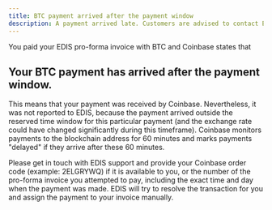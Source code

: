 ```yaml
---
title: BTC payment arrived after the payment window
description: A payment arrived late. Customers are advised to contact EDIS support team to get the payment resolved.
---
```


You paid your EDIS pro-forma invoice with BTC and Coinbase states that

## Your BTC payment has arrived after the payment window.

​This means that your payment was received by Coinbase. Nevertheless, it was not reported to EDIS, because the payment arrived outside the reserved time window for this particular payment (and the exchange rate could have changed significantly during this timeframe). Coinbase monitors payments to the blockchain address for 60 minutes and marks payments "delayed" if they arrive after these 60 minutes.

Please get in touch with EDIS support and provide your Coinbase order code (example: 2ELGRYWQ) if it is available to you, or the number of the pro-forma invoice you attempted to pay, including the exact time and day when the payment was made. EDIS will try to resolve the transaction for you and assign the payment to your invoice manually.
